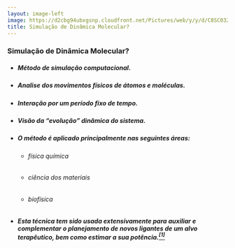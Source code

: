 ```yaml
---
layout: image-left
image: https://d2cbg94ubxgsnp.cloudfront.net/Pictures/web/y/y/d/C8SC03258K-Direct-observation-of-the-intermediate-in-an-ultrafast-isomerization-without-credit.gif
title: Simulação de Dinâmica Molecular?
---
```


### Simulação de Dinâmica Molecular?

- ##### Método de simulação computacional.
- ##### Analise dos movimentos físicos de átomos e moléculas.
- ##### Interação por um período fixo de tempo.
- ##### Visão da “evolução” dinâmica do sistema.
- ##### O método é aplicado principalmente nas seguintes áreas:
  - ###### física química
  - ###### ciência dos materiais
  - ###### biofísica
- ##### Esta técnica tem sido usada extensivamente para auxiliar e complementar o planejamento de novos ligantes de um alvo terapêutico, bem como estimar a sua potência.[$^{[1]}$](https://doi.org/10.1590/S0100-46702008000400002)

<!-- Ponto 1-2: método de simulação computacional que estuda o movimento físico dos átomos e moléculas das quais se conhecem o potencial de interação entre estas partículas e as equações que regem o seu movimento. -->

<!-- Ponto 3: Os átomos e moleculas interagem -->

<!-- Ponto 4: Na versão mais comum, as trajetórias de átomos e moléculas são determinadas resolvendo numericamente as equações de movimento de Newton para um sistema de partículas em interação, onde as forças entre as partículas e suas energias potenciais são frequentemente calculadas usando potenciais interatômicos ou campos de força mecânica molecular. -->
